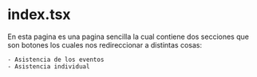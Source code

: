 # index.tsx

En esta pagina es una pagina sencilla la cual contiene dos secciones que son botones los cuales nos redireccionar a distintas cosas:

    - Asistencia de los eventos
    - Asistencia individual
